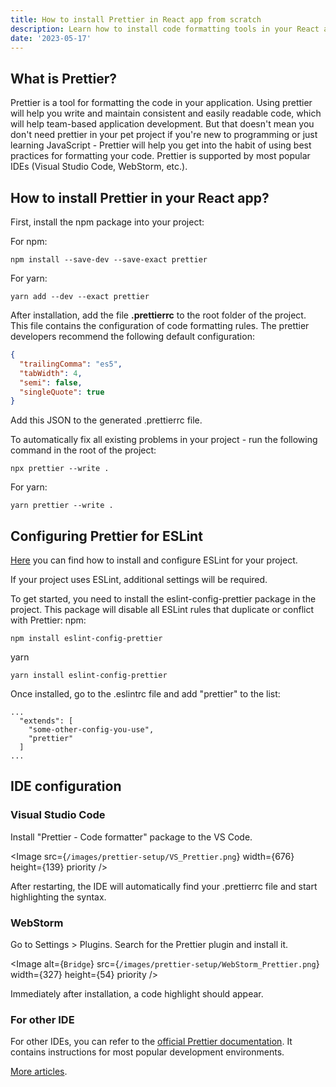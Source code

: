 ```yaml
---
title: How to install Prettier in React app from scratch
description: Learn how to install code formatting tools in your React application.
date: '2023-05-17'
---
```


## What is Prettier?

Prettier is a tool for formatting the code in your application. Using prettier will help you write and maintain consistent and easily readable code, which will help team-based application development. But that doesn't mean you don't need prettier in your pet project if you're new to programming or just learning JavaScript - Prettier will help you get into the habit of using best practices for formatting your code. Prettier is supported by most popular IDEs (Visual Studio Code, WebStorm, etc.).

## How to install Prettier in your React app?

First, install the npm package into your project:

For npm:

```
npm install --save-dev --save-exact prettier
```

For yarn:

```
yarn add --dev --exact prettier
```

After installation, add the file **.prettierrc** to the root folder of the project. This file contains the configuration of code formatting rules. The prettier developers recommend the following default configuration:

```JSON
{
  "trailingComma": "es5",
  "tabWidth": 4,
  "semi": false,
  "singleQuote": true
}
```

Add this JSON to the generated .prettierrc file.

To automatically fix all existing problems in your project - run the following command in the root of the project:
```
npx prettier --write .
```
For yarn:
```
yarn prettier --write .
```

## Configuring Prettier for ESLint

[Here](eslint-setup) you can find how to install and configure ESLint for your project.

If your project uses ESLint, additional settings will be required.

To get started, you need to install the eslint-config-prettier package in the project. This package will disable all ESLint rules that duplicate or conflict with Prettier:
npm:
```
npm install eslint-config-prettier
```
yarn
```
yarn install eslint-config-prettier
```

Once installed, go to the .eslintrc file and add "prettier" to the list:
```
...
  "extends": [
    "some-other-config-you-use",
    "prettier"
  ]
...
```

## IDE configuration

### Visual Studio Code

Install "Prettier - Code formatter" package to the VS Code.

<Image
    src={`/images/prettier-setup/VS_Prettier.png`}
    width={676}
    height={139}
    priority
/>

After restarting, the IDE will automatically find your .prettierrc file and start highlighting the syntax.

### WebStorm

Go to Settings > Plugins. Search for the Prettier plugin and install it.

<Image
    alt={`Bridge`}
    src={`/images/prettier-setup/WebStorm_Prettier.png`}
    width={327}
    height={54}
    priority
/>

Immediately after installation, a code highlight should appear.

### For other IDE

For other IDEs, you can refer to the [official Prettier documentation](https://prettier.io/docs/en/editors.html). It contains instructions for most popular development environments.

[More articles](/).
